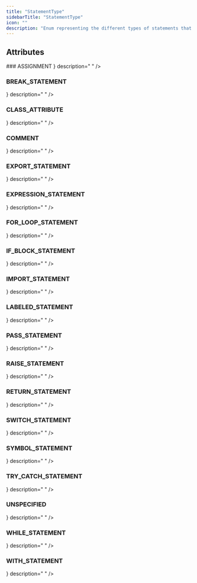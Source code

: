 ```yaml
---
title: "StatementType"
sidebarTitle: "StatementType"
icon: ""
description: "Enum representing the different types of statements that can be parsed."
---
```


<GithubLinkNote link="https://github.com/codegen-sh/codegen-sdk/blob/mintlify-doc-fix/src/codegen/sdk/core/statements/statement.py#L28-L50" />


## Attributes
<HorizontalDivider />
### <span className="text-primary">ASSIGNMENT</span>
<HorizontalDivider light={true} />
<Attribute type={ <span></span> } description="
" />

### <span className="text-primary">BREAK_STATEMENT</span>
<HorizontalDivider light={true} />
<Attribute type={ <span></span> } description="
" />

### <span className="text-primary">CLASS_ATTRIBUTE</span>
<HorizontalDivider light={true} />
<Attribute type={ <span></span> } description="
" />

### <span className="text-primary">COMMENT</span>
<HorizontalDivider light={true} />
<Attribute type={ <span></span> } description="
" />

### <span className="text-primary">EXPORT_STATEMENT</span>
<HorizontalDivider light={true} />
<Attribute type={ <span></span> } description="
" />

### <span className="text-primary">EXPRESSION_STATEMENT</span>
<HorizontalDivider light={true} />
<Attribute type={ <span></span> } description="
" />

### <span className="text-primary">FOR_LOOP_STATEMENT</span>
<HorizontalDivider light={true} />
<Attribute type={ <span></span> } description="
" />

### <span className="text-primary">IF_BLOCK_STATEMENT</span>
<HorizontalDivider light={true} />
<Attribute type={ <span></span> } description="
" />

### <span className="text-primary">IMPORT_STATEMENT</span>
<HorizontalDivider light={true} />
<Attribute type={ <span></span> } description="
" />

### <span className="text-primary">LABELED_STATEMENT</span>
<HorizontalDivider light={true} />
<Attribute type={ <span></span> } description="
" />

### <span className="text-primary">PASS_STATEMENT</span>
<HorizontalDivider light={true} />
<Attribute type={ <span></span> } description="
" />

### <span className="text-primary">RAISE_STATEMENT</span>
<HorizontalDivider light={true} />
<Attribute type={ <span></span> } description="
" />

### <span className="text-primary">RETURN_STATEMENT</span>
<HorizontalDivider light={true} />
<Attribute type={ <span></span> } description="
" />

### <span className="text-primary">SWITCH_STATEMENT</span>
<HorizontalDivider light={true} />
<Attribute type={ <span></span> } description="
" />

### <span className="text-primary">SYMBOL_STATEMENT</span>
<HorizontalDivider light={true} />
<Attribute type={ <span></span> } description="
" />

### <span className="text-primary">TRY_CATCH_STATEMENT</span>
<HorizontalDivider light={true} />
<Attribute type={ <span></span> } description="
" />

### <span className="text-primary">UNSPECIFIED</span>
<HorizontalDivider light={true} />
<Attribute type={ <span></span> } description="
" />

### <span className="text-primary">WHILE_STATEMENT</span>
<HorizontalDivider light={true} />
<Attribute type={ <span></span> } description="
" />

### <span className="text-primary">WITH_STATEMENT</span>
<HorizontalDivider light={true} />
<Attribute type={ <span></span> } description="
" />




